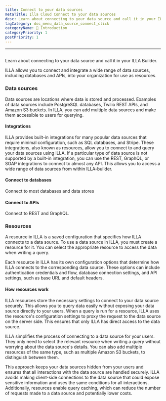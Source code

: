 ```yaml
---
title: Connect to your data sources
metaTitle: Illa Cloud Connect to your data sources
desc: Learn about connecting to your data source and call it in your ILLA Builder
tagCategory: doc_menu_data_source_connect_click
categoryName: 👋 Introduction
categoryPriority: 1
postPriority: 1
---
```

---

## <h2 hidden>Connect to your data sources （Action)</h2>

Learn about connecting to your data source and call it in your ILLA Builder.

ILLA allows you to connect and integrate a wide range of data sources, including databases and APIs, into your organization for use as resources.

### Data sources

Data sources are locations where data is stored and processed. Examples of data sources include PostgreSQL databases, Twilio REST APIs, and Amazon S3 buckets. In ILLA, you can add multiple data sources and make them accessible to users for querying.

#### Integrations

ILLA provides built-in integrations for many popular data sources that require minimal configuration, such as SQL databases, and Stripe. These integrations, also known as resources, allow you to connect to and query your data sources using ILLA. If a particular type of data source is not supported by a built-in integration, you can use the REST, GraphQL, or SOAP integrations to connect to almost any API. This allows you to access a wide range of data sources from within ILLA-builder.

#### Connect to databases

Connect to most databases and data stores

#### Connect to APIs

Connect to REST and GraphQL.

### Resources

A resource in ILLA is a saved configuration that specifies how ILLA connects to a data source. To use a data source in ILLA, you must create a resource for it. You can select the appropriate resource to access the data when writing a query.

Each resource in ILLA has its own configuration options that determine how ILLA connects to the corresponding data source. These options can include authentication credentials and flow, database connection settings, and API settings, such as base URL and default headers.

#### How resources work

ILLA resources store the necessary settings to connect to your data source securely. This allows you to query data easily without exposing your data source directly to your users. When a query is run for a resource, ILLA uses the resource's configuration settings to proxy the request to the data source on the server side. This ensures that only ILLA has direct access to the data source.

ILLA simplifies the process of connecting to a data source for your users. They only need to select the relevant resource when writing a query without worrying about the data source's details. You can also add multiple resources of the same type, such as multiple Amazon S3 buckets, to distinguish between them.

This approach keeps your data sources hidden from your users and ensures that all interactions with the data source are handled securely. ILLA avoids making client-side connections to the data source that could expose sensitive information and uses the same conditions for all interactions. Additionally, resources enable query caching, which can reduce the number of requests made to a data source and potentially lower costs.
